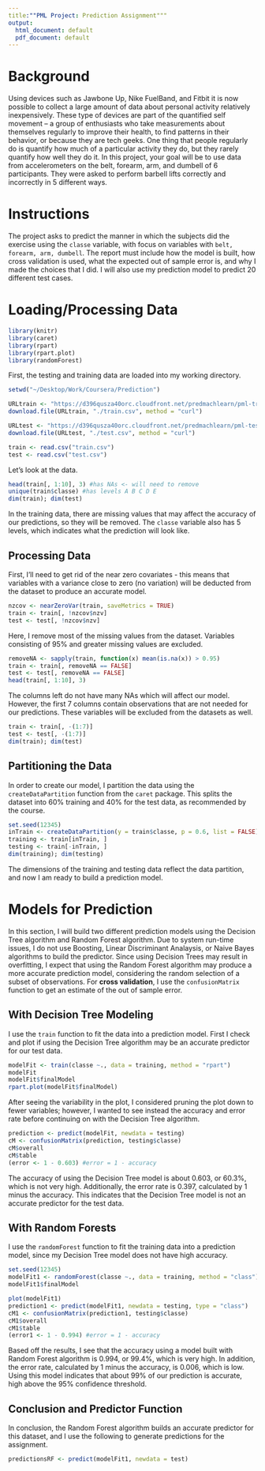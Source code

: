 ```yaml
---
title:""PML Project: Prediction Assignment"""
output:
  html_document: default
  pdf_document: default
---
```


# Background

Using devices such as Jawbone Up, Nike FuelBand, and Fitbit it is now possible to collect a large amount of data about personal activity relatively inexpensively. These type of devices are part of the quantified self movement – a group of enthusiasts who take measurements about themselves regularly to improve their health, to find patterns in their behavior, or because they are tech geeks. One thing that people regularly do is quantify how much of a particular activity they do, but they rarely quantify how well they do it. In this project, your goal will be to use data from accelerometers on the belt, forearm, arm, and dumbell of 6 participants. They were asked to perform barbell lifts correctly and incorrectly in 5 different ways. 

# Instructions

The project asks to predict the manner in which the subjects did the exercise using the `classe` variable, with focus on variables with `belt, forearm, arm, dumbell`. The report must include how the model is built, how cross validation is used, what the expected out of sample error is, and why I made the choices that I did. I will also use my prediction model to predict 20 different test cases.


# Loading/Processing Data

```r
library(knitr)
library(caret)
library(rpart)
library(rpart.plot)
library(randomForest)
```

First, the testing and training data are loaded into my working directory.

```r
setwd("~/Desktop/Work/Coursera/Prediction")

URLtrain <- "https://d396qusza40orc.cloudfront.net/predmachlearn/pml-training.csv"
download.file(URLtrain, "./train.csv", method = "curl")

URLtest <- "https://d396qusza40orc.cloudfront.net/predmachlearn/pml-testing.csv"
download.file(URLtest, "./test.csv", method = "curl")

train <- read.csv("train.csv")
test <- read.csv("test.csv") 
```

Let's look at the data.

```r
head(train[, 1:10], 3) #has NAs <- will need to remove
unique(train$classe) #has levels A B C D E
dim(train); dim(test)
```

In the training data, there are missing values that may affect the accuracy of our predictions, so they will be removed. The `classe` variable also has 5 levels, which indicates what the prediction will look like. 

## Processing Data

First, I'll need to get rid of the near zero covariates - this means that variables with a variance close to zero (no variation) will be deducted from the dataset to produce an accurate model. 

```r
nzcov <- nearZeroVar(train, saveMetrics = TRUE)
train <- train[, !nzcov$nzv]
test <- test[, !nzcov$nzv]
```

Here, I remove most of the missing values from the dataset. Variables consisting of 95% and greater missing values are excluded.  

```r
removeNA <- sapply(train, function(x) mean(is.na(x)) > 0.95)
train <- train[, removeNA == FALSE]
test <- test[, removeNA == FALSE]
head(train[, 1:10], 3)
```

The columns left do not have many NAs which will affect our model. However, the first 7 columns contain observations that are not needed for our predictions. These variables will be excluded from the datasets as well.

```r
train <- train[, -(1:7)]
test <- test[, -(1:7)]
dim(train); dim(test)
```

## Partitioning the Data

In order to create our model, I partition the data using the `createDataPartition` function from the `caret` package. This splits the dataset into 60% training and 40% for the test data, as recommended by the course. 

```r
set.seed(12345)
inTrain <- createDataPartition(y = train$classe, p = 0.6, list = FALSE)
training <- train[inTrain, ]
testing <- train[-inTrain, ]
dim(training); dim(testing)
```

The dimensions of the training and testing data reflect the data partition, and now I am ready to build a prediction model.


# Models for Prediction

In this section, I will build two different prediction models using the Decision Tree algorithm and Random Forest algorithm. Due to system run-time issues, I do not use Boosting, Linear Discriminant Analaysis, or Naive Bayes algorithms to build the predictor. Since using Decision Trees may result in overfitting, I expect that using the Random Forest algorithm may produce a more accurate prediction model, considering the random selection of a subset of observations. For **cross validation**, I use the `confusionMatrix` function to get an estimate of the out of sample error.


## With Decision Tree Modeling

I use the `train` function to fit the data into a prediction model. First I check and plot if using the Decision Tree algorithm may be an accurate predictor for our test data.


```r
modelFit <- train(classe ~., data = training, method = "rpart")
modelFit
modelFit$finalModel
rpart.plot(modelFit$finalModel)
```

After seeing the variability in the plot, I considered pruning the plot down to fewer variables; however, I wanted to see instead the accuracy and error rate before continuing on with the Decision Tree algorithm. 

```r
prediction <- predict(modelFit, newdata = testing)
cM <- confusionMatrix(prediction, testing$classe)
cM$overall
cM$table
(error <- 1 - 0.603) #error = 1 - accuracy
```

The accuracy of using the Decision Tree model is about 0.603, or 60.3%,  which is not very high. Additionally, the error rate is 0.397, calculated by 1 minus the accuracy. This indicates that the Decision Tree model is not an accurate predictor for the test data. 


## With Random Forests

I use the `randomForest` function to fit the training data into a prediction model, since my Decision Tree model does not have high accuracy. 

```r
set.seed(12345)
modelFit1 <- randomForest(classe ~., data = training, method = "class")
modelFit1$finalModel
```

```r
plot(modelFit1)
prediction1 <- predict(modelFit1, newdata = testing, type = "class")
cM1 <- confusionMatrix(prediction1, testing$classe)
cM1$overall
cM1$table
(error1 <- 1 - 0.994) #error = 1 - accuracy
```

Based off the results, I see that the accuracy using a model built with Random Forest algorithm is 0.994, or 99.4%, which is very high. In addition, the error rate, calculated by 1 minus the accuracy, is 0.006, which is low. Using this model indicates that about 99% of our prediction is accurate, high above the 95% confidence threshold. 


## Conclusion and Predictor Function

In conclusion, the Random Forest algorithm builds an accurate predictor for this dataset, and I use the following to generate predictions for the assignment.

```r
predictionsRF <- predict(modelFit1, newdata = test)
```

